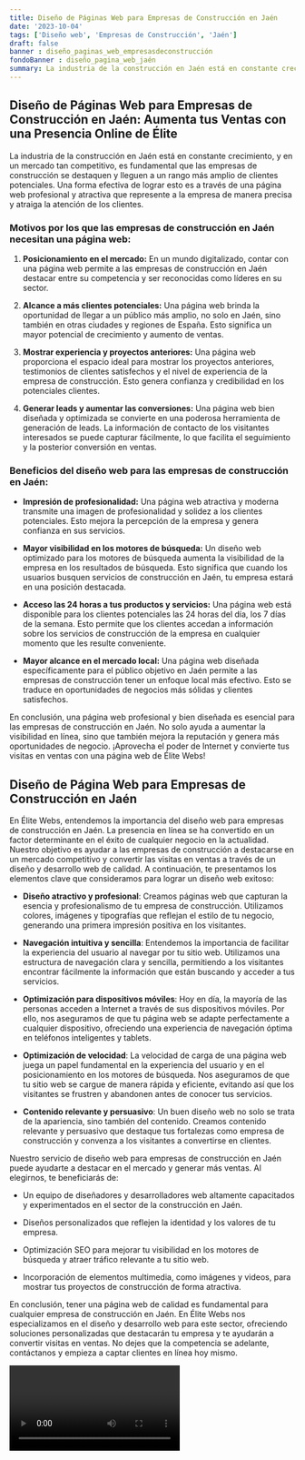 ```yaml
---
title: Diseño de Páginas Web para Empresas de Construcción en Jaén
date: '2023-10-04'
tags: ['Diseño web', 'Empresas de Construcción', 'Jaén']
draft: false
banner : diseño_paginas_web_empresasdeconstrucción
fondoBanner : diseño_pagina_web_jaén
summary: La industria de la construcción en Jaén está en constante crecimiento, y en un mercado tan competitivo, es fundamental que las empresas de construcción se destaquen y lleguen a un rango más amplio de clientes potenciales. Una forma efectiva de lograr esto es a través de una página web profesional y atractiva que represente a la empresa de manera precisa y atraiga la atención de los clientes.
---
```


## Diseño de Páginas Web para Empresas de Construcción en Jaén: Aumenta tus Ventas con una Presencia Online de Élite

La industria de la construcción en Jaén está en constante crecimiento, y en un mercado tan competitivo, es fundamental que las empresas de construcción se destaquen y lleguen a un rango más amplio de clientes potenciales. Una forma efectiva de lograr esto es a través de una página web profesional y atractiva que represente a la empresa de manera precisa y atraiga la atención de los clientes.

### Motivos por los que las empresas de construcción en Jaén necesitan una página web:

1. **Posicionamiento en el mercado:** En un mundo digitalizado, contar con una página web permite a las empresas de construcción en Jaén destacar entre su competencia y ser reconocidas como líderes en su sector.

2. **Alcance a más clientes potenciales:** Una página web brinda la oportunidad de llegar a un público más amplio, no solo en Jaén, sino también en otras ciudades y regiones de España. Esto significa un mayor potencial de crecimiento y aumento de ventas.

3. **Mostrar experiencia y proyectos anteriores:** Una página web proporciona el espacio ideal para mostrar los proyectos anteriores, testimonios de clientes satisfechos y el nivel de experiencia de la empresa de construcción. Esto genera confianza y credibilidad en los potenciales clientes.

4. **Generar leads y aumentar las conversiones:** Una página web bien diseñada y optimizada se convierte en una poderosa herramienta de generación de leads. La información de contacto de los visitantes interesados se puede capturar fácilmente, lo que facilita el seguimiento y la posterior conversión en ventas.

### Beneficios del diseño web para las empresas de construcción en Jaén:

- **Impresión de profesionalidad:** Una página web atractiva y moderna transmite una imagen de profesionalidad y solidez a los clientes potenciales. Esto mejora la percepción de la empresa y genera confianza en sus servicios.

- **Mayor visibilidad en los motores de búsqueda:** Un diseño web optimizado para los motores de búsqueda aumenta la visibilidad de la empresa en los resultados de búsqueda. Esto significa que cuando los usuarios busquen servicios de construcción en Jaén, tu empresa estará en una posición destacada.

- **Acceso las 24 horas a tus productos y servicios:** Una página web está disponible para los clientes potenciales las 24 horas del día, los 7 días de la semana. Esto permite que los clientes accedan a información sobre los servicios de construcción de la empresa en cualquier momento que les resulte conveniente.

- **Mayor alcance en el mercado local:** Una página web diseñada específicamente para el público objetivo en Jaén permite a las empresas de construcción tener un enfoque local más efectivo. Esto se traduce en oportunidades de negocios más sólidas y clientes satisfechos.

En conclusión, una página web profesional y bien diseñada es esencial para las empresas de construcción en Jaén. No solo ayuda a aumentar la visibilidad en línea, sino que también mejora la reputación y genera más oportunidades de negocio. ¡Aprovecha el poder de Internet y convierte tus visitas en ventas con una página web de Élite Webs!

<GifSeo />

<Cta />

## Diseño de Página Web para Empresas de Construcción en Jaén

En Élite Webs, entendemos la importancia del diseño web para empresas de construcción en Jaén. La presencia en línea se ha convertido en un factor determinante en el éxito de cualquier negocio en la actualidad. Nuestro objetivo es ayudar a las empresas de construcción a destacarse en un mercado competitivo y convertir las visitas en ventas a través de un diseño y desarrollo web de calidad. A continuación, te presentamos los elementos clave que consideramos para lograr un diseño web exitoso:

- **Diseño atractivo y profesional**: Creamos páginas web que capturan la esencia y profesionalismo de tu empresa de construcción. Utilizamos colores, imágenes y tipografías que reflejan el estilo de tu negocio, generando una primera impresión positiva en los visitantes.

- **Navegación intuitiva y sencilla**: Entendemos la importancia de facilitar la experiencia del usuario al navegar por tu sitio web. Utilizamos una estructura de navegación clara y sencilla, permitiendo a los visitantes encontrar fácilmente la información que están buscando y acceder a tus servicios.

- **Optimización para dispositivos móviles**: Hoy en día, la mayoría de las personas acceden a Internet a través de sus dispositivos móviles. Por ello, nos aseguramos de que tu página web se adapte perfectamente a cualquier dispositivo, ofreciendo una experiencia de navegación óptima en teléfonos inteligentes y tablets.

- **Optimización de velocidad**: La velocidad de carga de una página web juega un papel fundamental en la experiencia del usuario y en el posicionamiento en los motores de búsqueda. Nos aseguramos de que tu sitio web se cargue de manera rápida y eficiente, evitando así que los visitantes se frustren y abandonen antes de conocer tus servicios.

- **Contenido relevante y persuasivo**: Un buen diseño web no solo se trata de la apariencia, sino también del contenido. Creamos contenido relevante y persuasivo que destaque tus fortalezas como empresa de construcción y convenza a los visitantes a convertirse en clientes.

Nuestro servicio de diseño web para empresas de construcción en Jaén puede ayudarte a destacar en el mercado y generar más ventas. Al elegirnos, te beneficiarás de:

- Un equipo de diseñadores y desarrolladores web altamente capacitados y experimentados en el sector de la construcción en Jaén.

- Diseños personalizados que reflejen la identidad y los valores de tu empresa.

- Optimización SEO para mejorar tu visibilidad en los motores de búsqueda y atraer tráfico relevante a tu sitio web.

- Incorporación de elementos multimedia, como imágenes y videos, para mostrar tus proyectos de construcción de forma atractiva.

En conclusión, tener una página web de calidad es fundamental para cualquier empresa de construcción en Jaén. En Élite Webs nos especializamos en el diseño y desarrollo web para este sector, ofreciendo soluciones personalizadas que destacarán tu empresa y te ayudarán a convertir visitas en ventas. No dejes que la competencia se adelante, contáctanos y empieza a captar clientes en línea hoy mismo.

<Video />

<CtaBot job='Empresas de Construcción' city='Jaén'/>

<Gmaps query='Jaén+españa+maps' />